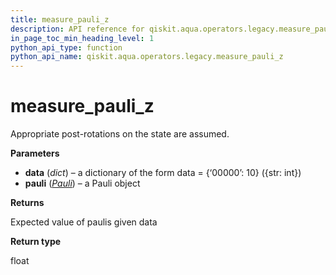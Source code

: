 ```yaml
---
title: measure_pauli_z
description: API reference for qiskit.aqua.operators.legacy.measure_pauli_z
in_page_toc_min_heading_level: 1
python_api_type: function
python_api_name: qiskit.aqua.operators.legacy.measure_pauli_z
---
```


# measure\_pauli\_z

<Function id="qiskit.aqua.operators.legacy.measure_pauli_z" isDedicatedPage={true} github="https://github.com/qiskit-community/qiskit-aqua/tree/stable/0.7/qiskit/aqua/operators/legacy/common.py" signature="measure_pauli_z(data, pauli)">
  Appropriate post-rotations on the state are assumed.

  **Parameters**

  *   **data** (*dict*) – a dictionary of the form data = \{‘00000’: 10} (\{str: int})
  *   **pauli** ([*Pauli*](qiskit.quantum_info.Pauli "qiskit.quantum_info.Pauli")) – a Pauli object

  **Returns**

  Expected value of paulis given data

  **Return type**

  float
</Function>

